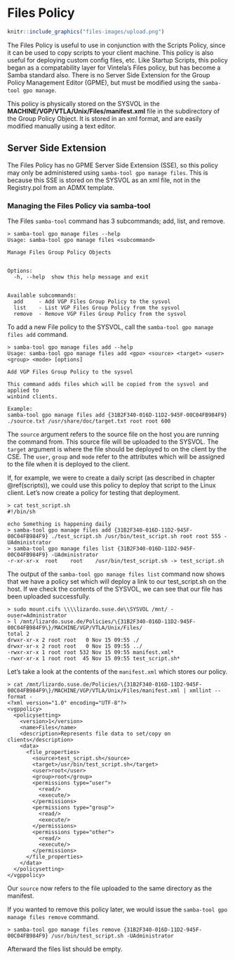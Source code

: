 # Files Policy {#files}

```r
knitr::include_graphics("files-images/upload.png")
```

The Files Policy is useful to use in conjunction with the Scripts Policy, since it can be used to copy scripts to your client machine. This policy is also useful for deploying custom config files, etc. Like Startup Scripts, this policy began as a compatability layer for Vintela's Files policy, but has become a Samba standard also. There is no Server Side Extension for the Group Policy Management Editor (GPME), but must be modified using the `samba-tool gpo manage`.

This policy is physically stored on the SYSVOL in the **MACHINE/VGP/VTLA/Unix/Files/manifest.xml** file in the subdirectory of the Group Policy Object. It is stored in an xml format, and are easily modified manually using a text editor.

## Server Side Extension

The Files Policy has no GPME Server Side Extension (SSE), so this policy may only be administered using `samba-tool gpo manage files`. This is because this SSE is stored on the SYSVOL as an xml file, not in the Registry.pol from an ADMX template.

### Managing the Files Policy via samba-tool

The Files `samba-tool` command has 3 subcommands; add, list, and remove.

```
> samba-tool gpo manage files --help
Usage: samba-tool gpo manage files <subcommand>

Manage Files Group Policy Objects


Options:
  -h, --help  show this help message and exit


Available subcommands:
  add     - Add VGP Files Group Policy to the sysvol
  list    - List VGP Files Group Policy from the sysvol
  remove  - Remove VGP Files Group Policy from the sysvol
```

To add a new File policy to the SYSVOL, call the `samba-tool gpo manage files add` command.

```
> samba-tool gpo manage files add --help
Usage: samba-tool gpo manage files add <gpo> <source> <target> <user> <group> <mode> [options]

Add VGP Files Group Policy to the sysvol

This command adds files which will be copied from the sysvol and applied to
winbind clients.

Example:
samba-tool gpo manage files add {31B2F340-016D-11D2-945F-00C04FB984F9}
./source.txt /usr/share/doc/target.txt root root 600
```

The `source` argument refers to the source file on the host you are running the command from. This source file will be uploaded to the SYSVOL. The `target` argument is where the file should be deployed to on the client by the CSE. The `user`, `group` and `mode` refer to the attributes which will be assigned to the file when it is deployed to the client.

If, for example, we were to create a daily script (as described in chapter \@ref(scripts)), we could use this policy to deploy that script to the Linux client. Let's now create a policy for testing that deployment.

```
> cat test_script.sh
#!/bin/sh

echo Something is happening daily
> samba-tool gpo manage files add {31B2F340-016D-11D2-945F-00C04FB984F9} ./test_script.sh /usr/bin/test_script.sh root root 555 -UAdministrator
> samba-tool gpo manage files list {31B2F340-016D-11D2-945F-00C04FB984F9} -UAdministrator
-r-xr-xr-x	root	root	/usr/bin/test_script.sh -> test_script.sh
```

The output of the `samba-tool gpo manage files list` command now shows that we have a policy set which will deploy a link to our test\_script.sh on the host. If we check the contents of the SYSVOL, we can see that our file has been uploaded successfully.

```
> sudo mount.cifs \\\\lizardo.suse.de\\SYSVOL /mnt/ -ouser=Administrator
> l /mnt/lizardo.suse.de/Policies/\{31B2F340-016D-11D2-945F-00C04FB984F9\}/MACHINE/VGP/VTLA/Unix/Files/
total 2
drwxr-xr-x 2 root root   0 Nov 15 09:55 ./
drwxr-xr-x 2 root root   0 Nov 15 09:55 ../
-rwxr-xr-x 1 root root 532 Nov 15 09:55 manifest.xml*
-rwxr-xr-x 1 root root  45 Nov 15 09:55 test_script.sh*
```

Let's take a look at the contents of the `manifest.xml` which stores our policy.

```
> cat /mnt/lizardo.suse.de/Policies/\{31B2F340-016D-11D2-945F-00C04FB984F9\}/MACHINE/VGP/VTLA/Unix/Files/manifest.xml | xmllint --format -
<?xml version="1.0" encoding="UTF-8"?>
<vgppolicy>
  <policysetting>
    <version>1</version>
    <name>Files</name>
    <description>Represents file data to set/copy on clients</description>
    <data>
      <file_properties>
        <source>test_script.sh</source>
        <target>/usr/bin/test_script.sh</target>
        <user>root</user>
        <group>root</group>
        <permissions type="user">
          <read/>
          <execute/>
        </permissions>
        <permissions type="group">
          <read/>
          <execute/>
        </permissions>
        <permissions type="other">
          <read/>
          <execute/>
        </permissions>
      </file_properties>
    </data>
  </policysetting>
</vgppolicy>
```

Our `source` now refers to the file uploaded to the same directory as the manifest.

If you wanted to remove this policy later, we would issue the `samba-tool gpo manage files remove` command.

```
> samba-tool gpo manage files remove {31B2F340-016D-11D2-945F-00C04FB984F9} /usr/bin/test_script.sh -UAdministrator
```

Afterward the files list should be empty.
